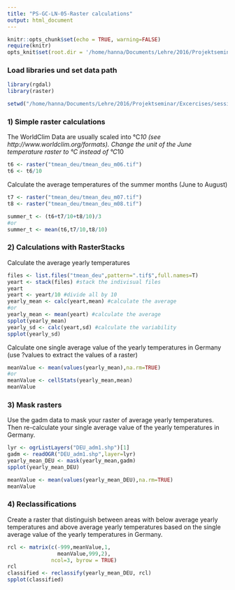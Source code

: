 ```yaml
---
title: "PS-GC-LN-05-Raster calculations"
output: html_document
---
```


```r
knitr::opts_chunk$set(echo = TRUE, warning=FALSE)
require(knitr)
opts_knit$set(root.dir = '/home/hanna/Documents/Lehre/2016/Projektseminar/Excercises/session05/')
```

### Load libraries und set data path
```r
library(rgdal)
library(raster)

setwd("/home/hanna/Documents/Lehre/2016/Projektseminar/Excercises/session05/")

```

### 1) Simple raster calculations

The WorldClim Data are usually scaled into °C*10 (see http://www.worldclim.org/formats). 
Change the unit of the June temperature raster to °C instead of °C*10
```r
t6 <- raster("tmean_deu/tmean_deu_m06.tif")
t6 <- t6/10
```

Calculate the average temperatures of the summer months (June to August)

```r

t7 <- raster("tmean_deu/tmean_deu_m07.tif")
t8 <- raster("tmean_deu/tmean_deu_m08.tif")

summer_t <- (t6+t7/10+t8/10)/3
#or
summer_t <- mean(t6,t7/10,t8/10)
```

### 2) Calculations with RasterStacks
Calculate the average yearly temperatures
```r
files <- list.files("tmean_deu",pattern=".tif$",full.names=T)
yeart <- stack(files) #stack the indivisual files
yeart
yeart <- yeart/10 #divide all by 10
yearly_mean <- calc(yeart,mean) #calculate the average
#or 
yearly_mean <- mean(yeart) #calculate the average
spplot(yearly_mean)
yearly_sd <- calc(yeart,sd) #calculate the variability
spplot(yearly_sd)
```
Calculate one single average value of the yearly temperatures in Germany (use ?values to extract the values of a raster)
```r
meanValue <- mean(values(yearly_mean),na.rm=TRUE)
#or
meanValue <- cellStats(yearly_mean,mean)
meanValue
```
### 3) Mask rasters

Use the gadm data to mask your raster of average yearly temperatures. 
Then re-calculate your single average value of the yearly temperatures in Germany.

```r
lyr <- ogrListLayers("DEU_adm1.shp")[1]
gadm <- readOGR("DEU_adm1.shp",layer=lyr)
yearly_mean_DEU <- mask(yearly_mean,gadm)
spplot(yearly_mean_DEU)

meanValue <- mean(values(yearly_mean_DEU),na.rm=TRUE)
meanValue
```


### 4) Reclassifications
Create a raster that distinguish between areas with below average yearly temperatures and above average yearly temperatures based on the single average value of the yearly temperatures in Germany.

```r
rcl <- matrix(c(-999,meanValue,1,
                meanValue,999,2),
              ncol=3, byrow = TRUE)
rcl
classified <- reclassify(yearly_mean_DEU, rcl)
spplot(classified)
```
